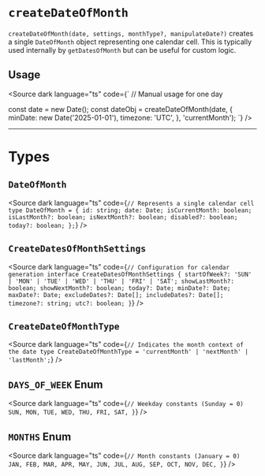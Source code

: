 
# `createDateOfMonth`

`createDateOfMonth(date, settings, monthType?, manipulateDate?)` creates a single `DateOfMonth` object representing one calendar cell. This is typically used internally by `getDatesOfMonth` but can be useful for custom logic.

## Usage

<Source
  dark
  language="ts"
  code={`
// Manual usage for one day

const date = new Date();
const dateObj = createDateOfMonth(date, {
minDate: new Date('2025-01-01'),
timezone: 'UTC',
}, 'currentMonth');
`}
/>

---

# Types

## `DateOfMonth`

<Source
  dark
  language="ts"
  code={`
// Represents a single calendar cell
type DateOfMonth = {
  id: string;
  date: Date;
  isCurrentMonth: boolean;
  isLastMonth?: boolean;
  isNextMonth?: boolean;
  disabled?: boolean;
  today?: boolean;
};
`}
/>

## `CreateDatesOfMonthSettings`

<Source
  dark
  language="ts"
  code={`
// Configuration for calendar generation
interface CreateDatesOfMonthSettings {
  startOfWeek?: 'SUN' | 'MON' | 'TUE' | 'WED' | 'THU' | 'FRI' | 'SAT';
  showLastMonth?: boolean;
  showNextMonth?: boolean;
  today?: Date;
  minDate?: Date;
  maxDate?: Date;
  excludeDates?: Date[];
  includeDates?: Date[];
  timezone?: string;
  utc?: boolean;
}
`}
/>

## `CreateDateOfMonthType`

<Source
  dark
  language="ts"
  code={`
// Indicates the month context of the date
type CreateDateOfMonthType = 'currentMonth' | 'nextMonth' | 'lastMonth';
`}
/>

## `DAYS_OF_WEEK` Enum

<Source
  dark
  language="ts"
  code={`
// Weekday constants (Sunday = 0)
  SUN,
  MON,
  TUE,
  WED,
  THU,
  FRI,
  SAT,
}
`}
/>

## `MONTHS` Enum

<Source
  dark
  language="ts"
  code={`
// Month constants (January = 0)
  JAN,
  FEB,
  MAR,
  APR,
  MAY,
  JUN,
  JUL,
  AUG,
  SEP,
  OCT,
  NOV,
  DEC,
}
`}
/>
